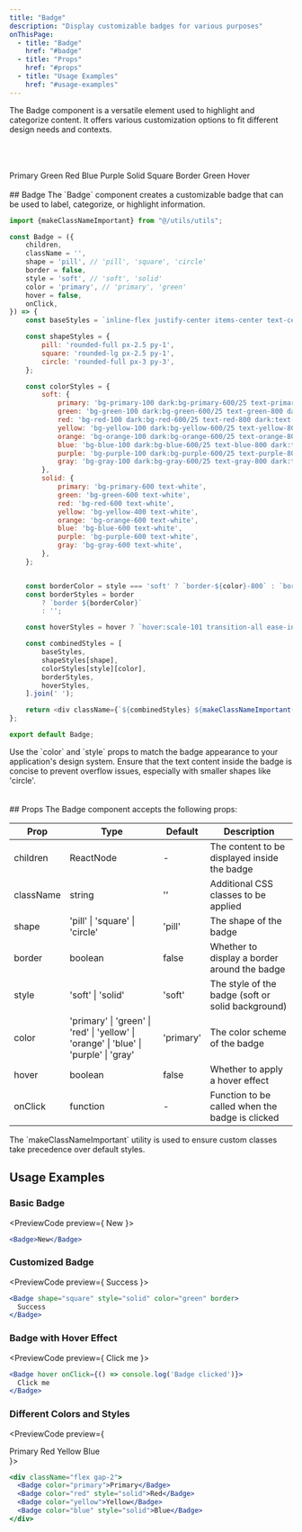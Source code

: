 ```yaml
---
title: "Badge"
description: "Display customizable badges for various purposes"
onThisPage:
  - title: "Badge"
    href: "#badge"
  - title: "Props"
    href: "#props"
  - title: "Usage Examples"
    href: "#usage-examples"
---
```


The Badge component is a versatile element used to highlight and categorize content. It offers various customization options to fit different design needs and contexts.

<br/>
<Divider />
<br/>

<br />

<div class="grid grid-cols-5 max-md:grid-cols-5 max-sm:grid-cols-4 gap-4">
    <Badge>Primary</Badge>
    <Badge color="green" shape="square">Green</Badge>
    <Badge color="red" style="solid" shape="square">Red</Badge>
    <Badge color="blue">Blue</Badge>
    <Badge color="purple" border>Purple</Badge>
    <Badge style="solid" color="orange">Solid</Badge>
    <Badge shape="square" color="yellow" border>Square</Badge>
    <Badge shape="square" color="primary" border>Border</Badge>
    <Badge color="green">Green</Badge>
    <Badge hover>Hover</Badge>
</div>

<br />

<div id="badge" />
## Badge
The `Badge` component creates a customizable badge that can be used to label, categorize, or highlight information.

```javascript
import {makeClassNameImportant} from "@/utils/utils";

const Badge = ({
    children,
    className = '',
    shape = 'pill', // 'pill', 'square', 'circle'
    border = false,
    style = 'soft', // 'soft', 'solid'
    color = 'primary', // 'primary', 'green'
    hover = false,
    onClick,
}) => {
    const baseStyles = `inline-flex justify-center items-center text-center gap-1 font-medium`;

    const shapeStyles = {
        pill: 'rounded-full px-2.5 py-1',
        square: 'rounded-lg px-2.5 py-1',
        circle: 'rounded-full px-3 py-3',
    };

    const colorStyles = {
        soft: {
            primary: 'bg-primary-100 dark:bg-primary-600/25 text-primary-800 dark:text-primary-400',
            green: 'bg-green-100 dark:bg-green-600/25 text-green-800 dark:text-green-400',
            red: 'bg-red-100 dark:bg-red-600/25 text-red-800 dark:text-red-400',
            yellow: 'bg-yellow-100 dark:bg-yellow-600/25 text-yellow-800 dark:text-yellow-400',
            orange: 'bg-orange-100 dark:bg-orange-600/25 text-orange-800 dark:text-orange-400',
            blue: 'bg-blue-100 dark:bg-blue-600/25 text-blue-800 dark:text-blue-400',
            purple: 'bg-purple-100 dark:bg-purple-600/25 text-purple-800 dark:text-purple-400',
            gray: 'bg-gray-100 dark:bg-gray-600/25 text-gray-800 dark:text-gray-400',
        },
        solid: {
            primary: 'bg-primary-600 text-white',
            green: 'bg-green-600 text-white',
            red: 'bg-red-600 text-white',
            yellow: 'bg-yellow-400 text-white',
            orange: 'bg-orange-600 text-white',
            blue: 'bg-blue-600 text-white',
            purple: 'bg-purple-600 text-white',
            gray: 'bg-gray-600 text-white',
        },
    };


    const borderColor = style === 'soft' ? `border-${color}-800` : `border-${color}-600`;
    const borderStyles = border
        ? `border ${borderColor}`
        : '';

    const hoverStyles = hover ? `hover:scale-101 transition-all ease-in-out` : '';

    const combinedStyles = [
        baseStyles,
        shapeStyles[shape],
        colorStyles[style][color],
        borderStyles,
        hoverStyles,
    ].join(' ');

    return <div className={`${combinedStyles} ${makeClassNameImportant(className)}`} onClick={onClick}>{children}</div>;
};

export default Badge;
```

<Tip>
    Use the `color` and `style` props to match the badge appearance to your application's design system.
</Tip>
<Warning>
    Ensure that the text content inside the badge is concise to prevent overflow issues, especially with smaller shapes like 'circle'.
</Warning>
<br/>
<br/>
<Divider />
<br/>

<div id="props" />
## Props
The Badge component accepts the following props:

| Prop | Type | Default | Description |
|------|------|---------|-------------|
| children | ReactNode | - | The content to be displayed inside the badge |
| className | string | '' | Additional CSS classes to be applied |
| shape | 'pill' \| 'square' \| 'circle' | 'pill' | The shape of the badge |
| border | boolean | false | Whether to display a border around the badge |
| style | 'soft' \| 'solid' | 'soft' | The style of the badge (soft or solid background) |
| color | 'primary' \| 'green' \| 'red' \| 'yellow' \| 'orange' \| 'blue' \| 'purple' \| 'gray' | 'primary' | The color scheme of the badge |
| hover | boolean | false | Whether to apply a hover effect |
| onClick | function | - | Function to be called when the badge is clicked |

<Info>
    The `makeClassNameImportant` utility is used to ensure custom classes take precedence over default styles.
</Info>
<br/>

<div id="usage-examples" />

## Usage Examples
### Basic Badge
<PreviewCode preview={
    <Badge>New</Badge>
}>
```jsx
<Badge>New</Badge>
```
</PreviewCode>

### Customized Badge
<PreviewCode preview={
    <Badge shape="square" style="solid" color="green" border>
        Success
    </Badge>
}>
```jsx
<Badge shape="square" style="solid" color="green" border>
  Success
</Badge>
```
</PreviewCode>

### Badge with Hover Effect
<PreviewCode preview={
    <Badge hover>
        Click me
    </Badge>
}>
```jsx
<Badge hover onClick={() => console.log('Badge clicked')}>
  Click me
</Badge>
```
</PreviewCode>

### Different Colors and Styles
<PreviewCode preview={
    <div className="flex gap-2">
        <Badge color="primary">Primary</Badge>
        <Badge color="red" style="solid">Red</Badge>
        <Badge color="yellow">Yellow</Badge>
        <Badge color="blue" style="solid">Blue</Badge>
    </div>
}>
```jsx
<div className="flex gap-2">
  <Badge color="primary">Primary</Badge>
  <Badge color="red" style="solid">Red</Badge>
  <Badge color="yellow">Yellow</Badge>
  <Badge color="blue" style="solid">Blue</Badge>
</div>
```
</PreviewCode>